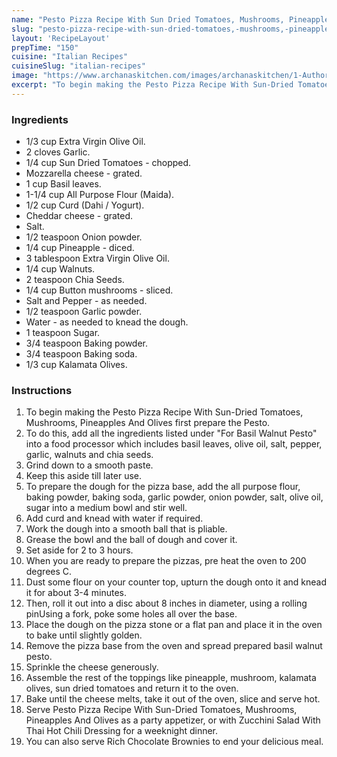 ---
name: "Pesto Pizza Recipe With Sun Dried Tomatoes, Mushrooms, Pineapples And Olives"
slug: "pesto-pizza-recipe-with-sun-dried-tomatoes,-mushrooms,-pineapples-and-olives"
layout: 'RecipeLayout'
prepTime: "150"
cuisine: "Italian Recipes"
cuisineSlug: "italian-recipes"
image: "https://www.archanaskitchen.com/images/archanaskitchen/1-Author/Divya_Shivaraman_/Olive_Pizza_with_Basil_walnut_pesto_sundried_tomatoes_pineapple_and_mushroom.jpg"
excerpt: "To begin making the Pesto Pizza Recipe With Sun-Dried Tomatoes, Mushrooms, Pineapples And Olives first prepare the Pesto"
---

### Ingredients

- 1/3 cup Extra Virgin Olive Oil.
- 2 cloves Garlic.
- 1/4 cup Sun Dried Tomatoes - chopped.
- Mozzarella cheese - grated.
- 1 cup Basil leaves.
- 1-1/4 cup All Purpose Flour (Maida).
- 1/2 cup Curd (Dahi / Yogurt).
- Cheddar cheese - grated.
- Salt.
- 1/2 teaspoon Onion powder.
- 1/4 cup Pineapple - diced.
- 3 tablespoon Extra Virgin Olive Oil.
- 1/4 cup Walnuts.
- 2 teaspoon Chia Seeds.
- 1/4 cup Button mushrooms - sliced.
- Salt and Pepper - as needed.
- 1/2 teaspoon Garlic powder.
- Water - as needed to knead the dough.
- 1 teaspoon Sugar.
- 3/4 teaspoon Baking powder.
- 3/4 teaspoon Baking soda.
- 1/3 cup Kalamata Olives.

### Instructions

1. To begin making the Pesto Pizza Recipe With Sun-Dried Tomatoes, Mushrooms, Pineapples And Olives first prepare the Pesto.
1. To do this, add all the ingredients listed under "For Basil Walnut Pesto" into a food processor which includes basil leaves, olive oil, salt, pepper, garlic, walnuts and chia seeds.
1. Grind down to a smooth paste.
1. Keep this aside till later use.
1. To prepare the dough for the pizza base, add the all purpose flour, baking powder, baking soda, garlic powder, onion powder, salt, olive oil, sugar into a medium bowl and stir well.
1. Add curd and knead with water if required.
1. Work the dough into a smooth ball that is pliable.
1. Grease the bowl and the ball of dough and cover it.
1. Set aside for 2 to 3 hours.
1. When you are ready to prepare the pizzas, pre heat the oven to 200 degrees C.
1. Dust some flour on your counter top, upturn the dough onto it and knead it for about 3-4 minutes.
1. Then, roll it out into a disc about 8 inches in diameter, using a rolling pinUsing a fork, poke some holes all over the base.
1. Place the dough on the pizza stone or a flat pan and place it in the oven to bake until slightly golden.
1. Remove the pizza base from the oven and spread prepared basil walnut pesto.
1. Sprinkle the cheese generously.
1. Assemble the rest of the toppings like pineapple, mushroom, kalamata olives, sun dried tomatoes and return it to the oven.
1. Bake until the cheese melts, take it out of the oven, slice and serve hot.
1. Serve Pesto Pizza Recipe With Sun-Dried Tomatoes, Mushrooms, Pineapples And Olives as a party appetizer, or with Zucchini Salad With Thai Hot Chili Dressing for a weeknight dinner.
1. You can also serve Rich Chocolate Brownies to end your delicious meal.
